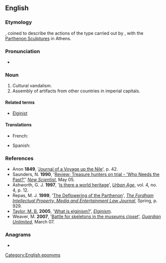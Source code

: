 ==English==

===Etymology===
{{suffix|en|Elgin|ism}}, coined to describe the actions of the type carried out by {{w|Thomas Bruce, 7th Earl of Elgin}}, with the [[w:Elgin_Marbles|Parthenon Sculptures]] in Athens.

===Pronunciation===
* {{IPA|en|/ˈɛlɡɪnɪzəm̩/}}

===Noun===
{{en-noun|-}}

# Cultural vandalism.
# Assembly of artifacts from other countries in imperial capitals.

====Related terms====
* [[Elginist]]

====Translations====
{{trans-top|cultural vandalism}}
* French: {{t|fr|elginisme}}
{{trans-mid}}
* Spanish: {{t|es|elginismo}}
{{trans-bottom}}

===References===
* Anon '''1849''', '[http://books.google.co.uk/books?id=jmsFBi94-44C&pg=PA90&lpg=PA90&dq=The+Monuments+of+Egypt:+Or,+Egypt+a+Witness+for+the+Bible&source=web&ots=FC3W7lRavO&sig=KtXNyCadImcIxjJVJxDyl5i6QDs&hl=en&sa=X&oi=book_result&resnum=1&ct=result Journal of a Voyage up the Nile]', p. 42.
* Saunders, N. '''1990''', '[http://www.newscientist.com/article/mg12617154.700-review-treasure-hunters-on-trial--who-needs-the-pastedited-by-robert-layton-archaeological-heritage-management-in-the-modernworld-edited-by-henry-cleere-the-return-of-cultural-treasures-jeanettegreenfield-.html Review: Treasure hunters on trial - 'Who Needs the Past?']' ''[[w:New Scientist|New Scientist]]'', May 05.
* Ashworth, G. J. '''1997''', '[http://www-wds.worldbank.org/servlet/WDSContentServer/WDSP/IB/1997/09/01/000009265_3980429111354/Rendered/PDF/multi_page.pdf Is there a world heritage]', ''[https://web.archive.org/web/20080103094005/http://www.urbanage.org/ Urban Age]'', vol. 4, no. 4, p. 12.
* Repas, M. J. '''1999''', '[https://web.archive.org/web/20070706123954/https://law.fordham.edu/publications/articles/200flspub6640.pdf The Deflowering of the Parthenon]', ''[[w:Fordham_Intellectual_Property,_Media_&_Entertainment_Law_Journal|The Fordham Intellectual Property, Media and Entertainment Law Journal]]'', Spring, p. 929.
* [[w:Matthew_Taylor_(architect)|Taylor, M. B.]] '''2005''', '[http://www.elginism.com/definition/ What is elginism?]', ''[http://www.elginism.com/ Elginism]''.
* Weaver, M. '''2007''', '[http://blogs.guardian.co.uk/news/2007/03/bones_1.html Battle for skeletons in the museums closet]', ''[[w:Guardian_Unlimited|Guardian Unlimited]]'', March 07.

===Anagrams===
* {{anagrams|en|a=egiilmns|I'm single|minigels}}

[[Category:English eponyms]]